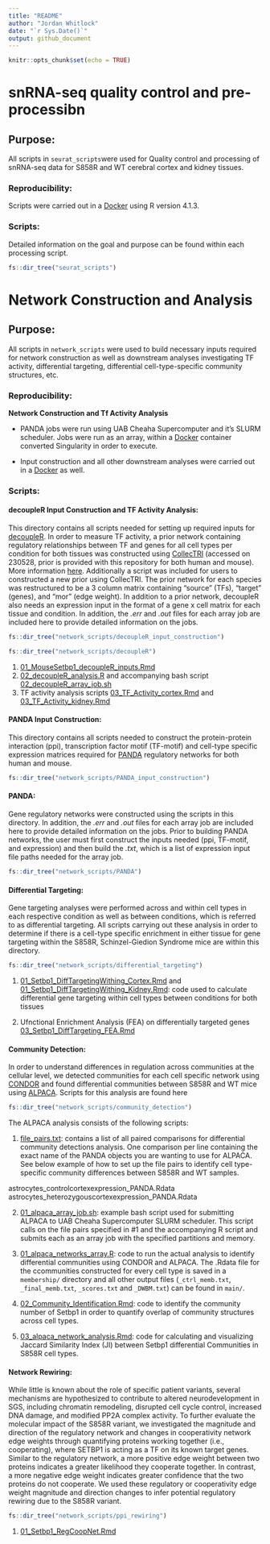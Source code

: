 ```yaml
---
title: "README"
author: "Jordan Whitlock"
date: "`r Sys.Date()`"
output: github_document
---
```


```r
knitr::opts_chunk$set(echo = TRUE)
```

# snRNA-seq quality control and pre-processibn

## Purpose:
All scripts in `seurat_scripts`were used for Quality control and processing of snRNA-seq data for S858R and WT cerebral cortex and kidney tissues.

### Reproducibility:
Scripts were carried out in a [Docker](https://hub.docker.com/repository/docker/jordanwhitlock/setbp1_manuscript/general) using R version 4.1.3.

### Scripts:
Detailed information on the goal and purpose can be found within each processing script.
```r
fs::dir_tree("seurat_scripts")
```


# Network Construction and Analysis

## Purpose:
All scripts in `network_scripts` were used to build necessary inputs required for network construction as well as downstream analyses investigating TF activity, differential targeting, differential cell-type-specific community structures, etc.

### Reproducibility:

**Network Construction and Tf Activity Analysis**

* PANDA jobs were run using UAB Cheaha Supercomputer and it's SLURM scheduler. Jobs were run as an array, within a [Docker](https://hub.docker.com/repository/docker/jordanwhitlock/setbp1_manuscript_panda_1.0.1/general) container converted Singularity in order to execute.

* Input construction and all other downstream analyses were carried out in a [Docker](https://hub.docker.com/repository/docker/jordanwhitlock/setbp1_manuscript/general) as well.

### Scripts:

#### decoupleR Input Construction and TF Activity Analysis:
This directory contains all scripts needed for setting up required inputs for [decoupleR](https://saezlab.github.io/decoupleR/). In order to measure TF activity, a prior network containing regulatory relationships between TF and genes for all cell types per condition for both tissues was constructed using [CollecTRI](https://github.com/saezlab/CollecTRI) (accessed on 230528, prior is provided with this repository for both human and mouse). More information [here](https://www.biorxiv.org/content/10.1101/2023.03.30.534849v1). Additionally a script was included for users to constructed a new prior using CollecTRI. The prior network for each species was restructured to be a 3 column matrix containing "source" (TFs), "target" (genes), and "mor" (edge weight). In addition to a prior network, decoupleR also needs an expression input in the format of a gene x cell matrix for each tissue and condition. In addition, the *.err* and *.out* files for each array job are included here to provide detailed information on the jobs.
```r
fs::dir_tree("network_scripts/decoupleR_input_construction")
```


```r
fs::dir_tree("network_scripts/decoupleR")
```

1. [01_MouseSetbp1_decoupleR_inputs.Rmd](https://github.com/lasseignelab/230227_JW_Setbp1Manuscript/blob/main/src/network_scripts/decoupleR/01_MouseSetbp1_decoupleR_inputs.Rmd)
2. [02_decoupleR_analysis.R](https://github.com/lasseignelab/230227_JW_Setbp1Manuscript/blob/main/src/network_scripts/decoupleR/02_decoupleR_analysis.R) and accompanying bash script [02_decoupleR_array_job.sh](https://github.com/lasseignelab/230227_JW_Setbp1Manuscript/blob/main/src/network_scripts/decoupleR/02_decoupleR_array_job.sh)
3. TF activity analysis scripts [03_TF_Activity_cortex.Rmd](https://github.com/lasseignelab/230227_JW_Setbp1Manuscript/blob/main/src/network_scripts/decoupleR/03_TF_activity_cortex.Rmd) and [03_TF_Activity_kidney.Rmd](https://github.com/lasseignelab/230227_JW_Setbp1Manuscript/blob/main/src/network_scripts/decoupleR/04_TF_activity_kidney.Rmd)


#### PANDA Input Construction:
This directory contains all scripts needed to construct the protein-protein interaction (ppi), transcription factor motif (TF-motif) and cell-type specific expression matrices required for [PANDA](https://netzoo.github.io/zooanimals/panda/) regulatory networks for both human and mouse.

```r
fs::dir_tree("network_scripts/PANDA_input_construction")
```

#### PANDA:
Gene regulatory networks were constructed using the scripts in this directory. In addition, the *.err* and *.out* files for each array job are included here to provide detailed information on the jobs. Prior to building PANDA networks, the user must first construct the inputs needed (ppi, TF-motif, and expression) and then build the *.txt*, which is a list of expression input file paths needed for the array job.

```r
fs::dir_tree("network_scripts/PANDA")
```

#### Differential Targeting:
Gene targeting analyses were performed across and within cell types in each respective condition as well as between conditions, which is referred to as differential targeting. All scripts carrying out these analysis in order to determine if there is a cell-type specific enrichment in either tissue for gene targeting within the S858R, Schinzel-Giedion Syndrome mice are within this directory. 

```r
fs::dir_tree("network_scripts/differential_targeting")
```
1. [01_Setbp1_DiffTargetingWithing_Cortex.Rmd](https://github.com/lasseignelab/230227_JW_Setbp1Manuscript/blob/main/src/network_scripts/differential_targeting/01_Setbp1_DiffTargetingWithin_Cortex.Rmd) and [01_Setbp1_DiffTargetingWithing_Kidney.Rmd](https://github.com/lasseignelab/230227_JW_Setbp1Manuscript/blob/main/src/network_scripts/differential_targeting/02_Setbp1_DiffTargetingWithin_Kidney.Rmd): code used to calculate differential gene targeting within cell types between conditions for both tissues

2. Ufnctional Enrichment Analysis (FEA) on differentially targeted genes [03_Setbp1_DiffTargeting_FEA.Rmd](https://github.com/lasseignelab/230227_JW_Setbp1Manuscript/blob/main/src/network_scripts/differential_targeting/03_Setbp1_DiffTargeting_FEA.Rmd)

#### Community Detection:
In order to understand differences in regulation across communities at the cellular level, we detected communities for each cell specific network using [CONDOR](https://netzoo.github.io/zooanimals/condor/) and found differential communities between S858R and WT mice using [ALPACA](https://netzoo.github.io/zooanimals/alpaca/). Scripts for this analysis are found here

```r
fs::dir_tree("network_scripts/community_detection")
```

The ALPACA analysis consists of the following scripts:

1. [file_pairs.txt](https://github.com/lasseignelab/230227_JW_Setbp1Manuscript/blob/main/src/network_scripts/community_detection/file_pairs.txt): contains a list of all paired comparisons for differential community detections analysis. One comparison per line containing the exact name of the PANDA objects you are wanting to use for ALPACA. See below example of how to set up the file pairs to identify cell type-specific community differences between S858R and WT samples. 

astrocytes_controlcortexexpression_PANDA.Rdata astrocytes_heterozygouscortexexpression_PANDA.Rdata 

2. [01_alpaca_array_job.sh](https://github.com/lasseignelab/230227_JW_Setbp1Manuscript/blob/main/src/network_scripts/community_detection/alpaca_array_job.sh): example bash script used for submitting ALPACA to UAB Cheaha Supercomputer SLURM scheduler. This script calls on the file pairs specified in #1 and the accompanying R script and submits each as an array job with the specified partitions and memory.

3. [01_alpaca_networks_array.R](https://github.com/lasseignelab/230227_JW_Setbp1Manuscript/blob/main/src/network_scripts/community_detection/alpaca_networks_array.R): code to run the actual analysis to identify differential communities using CONDOR and ALPACA. The .Rdata file for the ccommunities constructed for every cell type is saved in a `membership/` directory and all other output files (`_ctrl_memb.txt`, `_final_memb.txt`, `_scores.txt` and `_DWBM.txt`) can be found in `main/`.  

4. [02_Community_Identification.Rmd](https://github.com/lasseignelab/230227_JW_Setbp1Manuscript/blob/main/src/network_scripts/community_detection/02_Setbp1_Community_Identification.Rmd): code to identify the community number of Setbp1 in order to quantify overlap of community structures across cell types.

5. [03_alpaca_network_analysis.Rmd](https://github.com/lasseignelab/230227_JW_Setbp1Manuscript/blob/main/src/network_scripts/community_detection/03_alpaca_network_analysis.Rmd): code for calculating and visualizing Jaccard Similarity Index (JI) between Setbp1 differential Communities in S858R cell types.

#### Network Rewiring:
While little is known about the role of specific patient variants, several mechanisms are hypothesized to contribute to altered neurodevelopment in SGS, including chromatin remodeling, disrupted cell cycle control, increased DNA damage, and modified PP2A complex activity. To further evaluate the molecular impact of the S858R variant, we investigated the magnitude and direction of the regulatory network and changes in cooperativity network edge weights through quantifying proteins working together (i.e., cooperating), where SETBP1 is acting as a TF on its known target genes. Similar to the regulatory network, a more positive edge weight between two proteins indicates a greater likelihood they cooperate together. In contrast, a more negative edge weight indicates greater confidence that the two proteins do not cooperate. We used these regulatory or cooperativity edge weight magnitude and direction changes to infer potential regulatory rewiring due to the S858R variant. 

```r
fs::dir_tree("network_scripts/ppi_rewiring")
```

1. [01_Setbp1_RegCoopNet.Rmd](https://github.com/lasseignelab/230227_JW_Setbp1Manuscript/blob/main/src/network_scripts/ppi_rewiring/01_Setbp1_RegCoopNet.Rmd)
